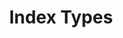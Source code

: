 ---
title: 'Index Types'
description: 'Vector indexing capabilities of PulsejetDB.'
icon: 'table'
---